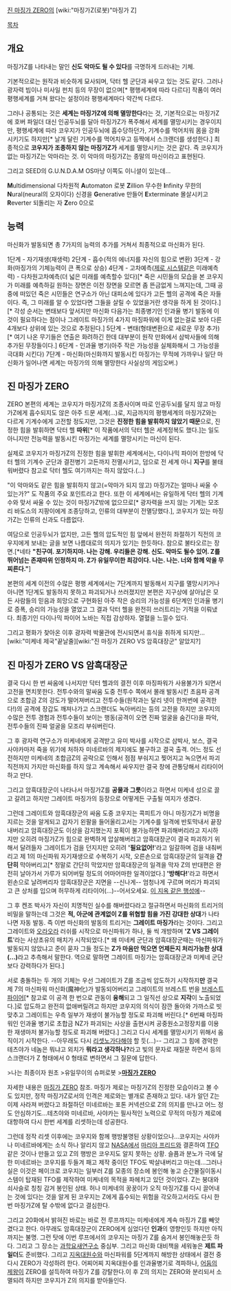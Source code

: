 [[진 마징가 ZERO]]의 [wiki:"마징가Z(로봇)"마징가 Z]

[[목차]]

== 개요 ==
마징가Z를 나타내는 말인 '''신도 악마도 될 수 있다'''를 극명하게 드러내는 기체.

기본적으로는 원작과 비슷하게 묘사되며, 닥터 헬 군단과 싸우고 있는 것도 같다. 그러나 광자력 빔이나 미사일 펀치 등의 무장이 없으며[* 평행세계에 따라 다르다] 작품이 여러 평행세계를 거쳐 왔다는 설정이라 평행세계마다 약간씩 다르다. 

그러나 공통되는 것은 '''세계는 마징가Z에 의해 멸망한다'''라는 것, 기본적으로는 마징가Z에 호버 파일더 대신 인공두뇌를 달아 마징가Z가 폭주해서 세계를 멸망시키는 경우이지만, 평행세계에 따라 코우지가 인공두뇌에 흡수당하던가, 기계수를 먹어치워 몸을 강화시키기도 하지만[* 날개 달린 기계수를 먹어치우고 등짝에서 스크랜더를 생성한다.] 최종적으로 '''코우지가 조종하지 않는 마징가Z가''' 세계를 멸망시키는 것은 같다. 즉 코우지가 없는 마징가Z는 악마라는 것. 이 악마의 마징가Z는 종말의 마신이라고 표현된다. 

그리고 SEED의 G.U.N.D.A.M OS마냥 이쪽도 이니셜이 있는데...

'''M'''ultidimensional 다차원적
'''A'''utomaton 로봇
'''Z'''illion 무수한
'''I'''nfinity 무한의
'''N'''ural(neural의 오자이다) 신경을 
'''G'''enerative 만들어
'''E'''xterminate 몰살시키고
'''R'''everter 되돌리는 자
'''Z'''ero 0으로

== 능력 ==
마신화가 발동되면 총 7가지의 능력의 추가를 거쳐서 최종적으로 마신화가 된다.

1단계 - 자기재생(재생력)
2단계 - 흡수(적의 에너지를 자신의 힘으로 변환)
3단계 - 강화(마징가의 기체능력이 큰 폭으로 상승)
4단계 - 고차예측([[제로 시스템]]같은 미래예측력) - 다차원고차예측(더 넓은 미래를 예측할수 있다)[* 죽은 시민들의 모습을 본 코우지가 미래를 예측하길 원하는 장면은 이전 장면을 모르면 좀 뜬금없게 느껴지는데, 그때 공중에 떠있던 죽은 시민들은 연구소가 아닌 대피소에 있다가 고든 헬의 공격에 죽은 자들이다. 즉, 그 미래를 알 수 있었다면 그들을 살릴 수 있었을거란 생각을 하게 된 것이다.][* 각성 순서는 변태보다 앞서지만 마신화 다음가는 최종병기인 인과율 병기 발동에 이것이 필요하다는 점이나 그레이트 마징가의 4가지 마징파워에 이게 없는걸로 보아 다른 4개보다 상위에 있는 것으로 추정된다.] 
5단계 - 변태(형태변환으로 새로운 무장 추가)[* 여기 나온 무기들은 연출은 화려하긴 한데 대부분이 원작 만화에서 삼박사들에 의해 추가된 무장들이다.]
6단계 - 인과율 병기(아주 작은 가능성을 실체화해서 그 가능성을 극대화 시킨다)
7단계 - 마신화(마신화까지 발동시킨 마징가는 무적에 가까우나 일단 마신화가 일어나면 세계는 마징가의 의해 멸망한다 사실상의 게임오버.)

== 진 마징가 ZERO ==
ZERO 본편의 세계는 코우지가 마징가Z의 조종사이며 따로 인공두뇌를 달지 않고 마징가Z에게 흡수되지도 않은 아주 드문 세계(...)로, 지금까지의 평행세계의 마징가Z와는 다르게 기계수에게 고전할 정도지만, 그것은 '''진정한 힘을 발휘하지 않았기 때문'''으로, 진정한 힘을 발휘하면 닥터 헬 '''따위'''[* 이 작품에서의 닥터 헬은 세계정복도 했다.]는 일도 아니지만 전능력을 발동시킨 마징가는 세계를 멸망시키는 마신이 된다. 

실제로 코우지가 마징가Z의 진정한 힘을 발휘한 세계에서는, 다이나믹 파이어 한방에 닥터 헬의 기계수 군단과 결전병기 고든까지 전멸시키고, 덤으로 전 세계 아니 '''지구'''를 불태워버렸다 참고로 닥터 헬도 여기까지는 하지 않았다.(...) 

"이 악마와도 같은 힘을 발휘하지 않고(=악마가 되지 않고) 마징가Z는 얼마나 싸울 수 있는가?" 도 작품의 주요 포인트라고 한다. 또한 이 세계에서는 유일하게 닥터 헬의 기계수와 맞서 싸울 수 있는 것이 마징가Z밖에 없으므로[* 광자력을 쓰지 않는 기계는 모조리 바도스의 지팡이에게 조종당하고, 인류의 대부분이 전멸당했다.], 코우지가 있는 마징가Z는 인류의 신과도 다름없다.

여담으로 인공두뇌가 없지만, 고든 헬의 압도적인 힘 앞에서 완전히 좌절하기 직전의 코우지에게 보내는 글을 보면 나름대로의 의지가 있기는 한듯하다. 참으로 불타오르는 장면.[*네타 '''"친구여. 포기하지마. 나는 강해. 우리들은 강해. 신도. 악마도 될수 있어. Z를 뛰어넘는 존재따위 인정하지 마. Z가 유일무이한 최강이다. 나는. 나는. 너와 함께 악을 무찌른다."''']

본편의 세계 이전의 수많은 평행 세계에서는 7단계까지 발동해서 지구를 멸망시키거나 아니면 1단계도 발동하지 못하고 파괴되거나 쓰러졌지만 본편은 지구상에 살아남은 모든 사람들의 믿음과 희망으로 구현화된 아주 작은 승리의 가능성을 6단계인 인과율 병기로 증폭, 승리의 가능성을 열었고 그 결과 닥터 헬을 완전히 쓰러트리는 기적을 이뤄냈다. 최종기인 다이나믹 파이어 노바는 직접 감상하자. 열혈을 느낄수 있다.

그리고 평화가 찾아온 이후 광자력 박물관에 전시되면서 휴식을 취하게 되지만...[wiki:"미케네 제국"끝날줄][wiki:"진 마징가 ZERO VS 암흑대장군" 알았지?]

== 진 마징가 ZERO VS 암흑대장군 ==
결국 다시 한 번 싸움에 나서지만 닥터 헬과의 결전 이후 마징파워가 사용불가가 되면서 고전을 면치못한다. 전투수와의 말싸움 도중 전투수 쪽에서 몰래 발동시킨 초음파 공격으로 초합금 Z의 강도가 떨어져버리고 전투수들(원작과는 달리 넷이 한꺼번에 공격한다!)의 공격에 장갑도 깨져나가고 스크랜더도 녹아버리는 등의 고전을 하지만 코우지의 수많은 전투 경험과 전투수들이 보이는 행동(공격이 오면 진짜 얼굴을 숨긴다)을 파악, 전투수들의 진짜 얼굴을 모조리 부숴버린다.

그 후 광자력 연구소가 미케네에게 공격받고 유미 박사를 시작으로 삼박사, 보스, 결국 사야카마저 죽을 위기에 처하자 미네르바의 제지에도 불구하고 결국 출격. 어느 정도 선전하지만 미케네의 초합금Z의 공략으로 인해서 점점 부숴지고 찢어지고 녹으면서 파괴 직전까지 가지만 마신화를 하지 않고 계속해서 싸우지만 결국 창에 관통당해서 리타이어하고 만다.

그리고 암흑대장군이 나타나서 마징가Z를 '''공물과 그릇'''이라고 하면서 미케네 성으로 끌고 갈려고 하지만 그레이트 마징가의 등장으로 어떻게든 구출될 여지가 생겼다.

그런데 그레이트와 암흑대장군의 싸움 도중 코우지는 콕피트가 아니 마징가Z가 비명을 지르는 것을 알게되고 갑자기 왼팔을 들어올리고서는 기계수를 일격에 반토막내서 끝장내버리고 암흑대장군도 이상을 감지했는지 포획이 불가능하면 파괴해버리라고 지시하지만 오히려 마징가Z가 힘으로 완벽하게 압살해버리고 암흑대장군이 결국 파괴하기 위해서 달려들자 그레이트가 검을 던지지만 오히려 ''''필요없어!''''라고 일갈하며 검을 내춰버리고 제 1의 마신파워 자기재생으로 수복하기 시작, 오른손으로 암흑대장군의 일격을 '''간단히''' 막아버리고[* 정말로 간단히 막았지만 암흑대장군의 일격을 막자 Z의 반대편은 완전히 날아가서 가루가 되어버릴 정도의 어마어마한 일격이었다.] ''''방해다!''''라고 하면서 왼손으로 날려버리자 암흑대장군은 지면을 --신나게-- 엄청나게 구르며 머리가 파괴되고 큰 상처를 입으며 허무하게 리타이어(...)--어서오세요. [[이 지옥 같은 행성]]에--

그 후 켄조 박사가 자신이 치명적인 실수를 해버렸다라고 절규하면서 마신화의 트리거의 비밀을 말하는데 그것은 '''적, 아군에 관계없이 Z를 위협할 힘을 가진 강대한 상대'''가 나타나면 자동 발동. 즉 이번 마신화의 발동의 트리거는 '''그레이트 마징가'''라는 것이다. 그리고 그레이트와 [[오라오라]] 러쉬를 시작으로 마신파워가 하나, 둘 씩 개방하며 ''''Z VS 그레이트''''라는 사상초유의 매치가 시작되었다.[* 왜 미네케 군단과 암흑대장군때는 마신파워가 발동되지 않았냐고 준이 묻자 그들 정도는 '''Z가 마음만 먹으면 언제든지 처리가능한 상대(...)'''라고 추측해서 말한다. 역으로 말하면 그레이트 마징가는 암흑대장군과 미케네 군단보다 강력하다가 된다.]

서로 충돌하는 두 개의 기체는 우선 그레이트가 Z를 조금씩 압도하기 시작하지'''만''' 결국 제 7의 마신파워 마신화(魔神化)가 발동되어버리고 그레이트의 브레스트 번을 [[브레스트 파이어]][* 참고로 이 공격 한 번으로 관동이 '''융해'''되고 그 일직선 상으로 '''지각'''이 노출되었다.]로 압도하고 완전히 없애버릴려고 하지만 코우지의 의식이 잠깐 돌아와 가까스로 빗맞추고 그레이트는 우측 일부가 재생이 불가능할 정도로 파괴해 버린다.[* 6번째 마징파워인 인과율 병기로 초합금 NZ가 파괴되는 사상을 출현시켜 공중원소고정장치를 이용한 재생마저 불가능할 정도로 파괴해 버렸다.] 그리고 다시 세계를 멸망시키기 위해서 움직이기 시작한다. --아무래도 다시 [[리셋노가다]]해야 할 듯(...)-- 그리고 그 힘에 경악한 테츠야가 네놈은 뭐냐고 외치가 '''뭐라고 생각하나?'''라고 빛의 문자로 재질문 하면서 등의 스크랜더가 Z 형태에서 0 형태로 변하면서 그 질문에 답한다.

>나는 최종이자 원초
>유일무이의 슈퍼로봇
>'''[[마징가 ZERO]]'''

자세한 내용은 [[마징가 ZERO]] 참조. 마징가 제로는 마징가Z의 진정한 모습이라고 볼 수도 있지만, 정작 마징가Z로서의 인격은 제로와는 별개로 존재하고 있다. 내가 알던 Z는 이제 사라져 버렸다고 좌절하던 미네르바는 포톤 커넥션으로 Z의 의지를 만나고 어느 정도 안심하기도...테츠야와 미네르바, 사야카는 필사적인 노력으로 무적의 마징가 제로에 대항하여 다시 한번 세계를 리셋하는데 성공한다.

그런데 정작 리셋 이후에는 코우지와 함께 행방불명된 상황이었으나...코우지는 사야카나 미네르바에게는 소식 하나 알리지 않고 [[NASA]]에서 [[마리아 프리드]]와 결혼하여 [[TFO]] 같은 것이나 만들고 있고 Z의 행방은 코우지도 알지 못하는 상황. 슬픔과 분노가 극에 달한 미네르바는 코우지를 두들겨 패고 제작 중이던 TFO도 박살내버리고 마는데...그러나 실은 이것은 페이크로 코우지는 일부러 Z를 모종의 장소에 봉인해 놓고 순간물질이동시스템이 탑재된 TFO를 제작하여 미케네의 목적을 파헤치고 있던 것이었다. Z는 붕대와 쇠사슬로 칭칭 감겨 봉인된 상태. 허나 미케네의 꿍꿍이가 오직 마징가Z를 다시 끌어내는 것에 있다는 것을 알게 된 코우지는 Z에게 흡수되는 위험을 각오하고서라도 다시 한번 마징가Z에 탈 수밖에 없다고 결심한다. 

그리고 20화에서 밝혀진 바로는 바로 전 루프까지는 미케네에게 계속 마징가 Z를 빼앗겼다고 한다. 아무래도 암흑대장군이 ZERO에게 심었다던 '''인과'''의 영향인듯 하지만 아직까지는 불명. 그런 탓에 이번 루프에서의 코우지는 마징가 Z를 숨겨서 봉인해놓은듯 하다. 그리고 그 장소는 [[과학요새연구소]] 중심부. 그리고 마신화 대비책을 세워놓은 '''제트 파일더'''도 준비했다. 그리고 [[지옥대원수]]와 마신파워를 5단계까지 해방한 상태에서 결전 중 다시 ZERO가 각성하려 한다. 어찌어찌 지옥대원수를 인과율병기로 격파하나, [[어둠의 제왕]]이 ZERO를 설득하여 마징가 Z를 강탈한다.이 후 Z의 의지는 ZERO와 분리되서 소멸되려 하지만 코우지가 Z의 의지를 받아들인다.


